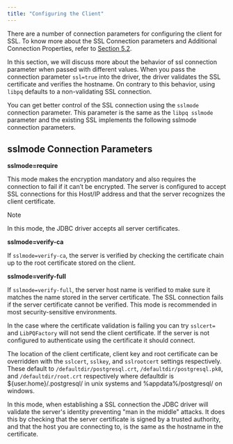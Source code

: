 ```yaml
---
title: "Configuring the Client"
---
```


<div id="configuring_the_client" class="registered_link"></div>

There are a number of connection parameters for configuring the client for SSL. To know more about the SSL Connection parameters and Additional Connection Properties, refer to [Section 5.2](../../05_using_the_advanced_server_jdbc_connector_with_java_applications/02_connecting_to_the_database/#connecting_to_the_database).

In this section, we will discuss more about the behavior of ssl connection parameter when passed with different values. When you pass the connection parameter `ssl=true` into the driver, the driver validates the SSL certificate and verifies the hostname. On contrary to this behavior, using `libpq` defaults to a non-validating SSL connection.

You can get better control of the SSL connection using the `sslmode` connection parameter. This parameter is the same as the `libpq sslmode` parameter and the existing SSL implements the following sslmode connection parameters.

## sslmode Connection Parameters

**sslmode=require**

This mode makes the encryption mandatory and also requires the connection to fail if it can’t be encrypted. The server is configured to accept SSL connections for this Host/IP address and that the server recognizes the client certificate.

<div class="note">

<div class="title">

Note

</div>

In this mode, the JDBC driver accepts all server certificates.

</div>

**sslmode=verify-ca**

If `sslmode=verify-ca`, the server is verified by checking the certificate chain up to the root certificate stored on the client.

**sslmode=verify-full**

If `sslmode=verify-full`, the server host name is verified to make sure it matches the name stored in the server certificate. The SSL connection fails if the server certificate cannot be verified. This mode is recommended in most security-sensitive environments.

In the case where the certificate validation is failing you can try `sslcert=` and `LibPQFactory` will not send the client certificate. If the server is not configured to authenticate using the certificate it should connect.

The location of the client certificate, client key and root certificate can be overridden with the `sslcert`, `sslkey`, and `sslrootcert` settings respectively. These default to `/defaultdir/postgresql.crt`, `/defaultdir/postgresql.pk8`, and `/defaultdir/root.crt` respectively where defaultdir is ${user.home}/.postgresql/ in unix systems and %appdata%/postgresql/ on windows.

In this mode, when establishing a SSL connection the JDBC driver will validate the server's identity preventing "man in the middle" attacks. It does this by checking that the server certificate is signed by a trusted authority, and that the host you are connecting to, is the same as the hostname in the certificate.
